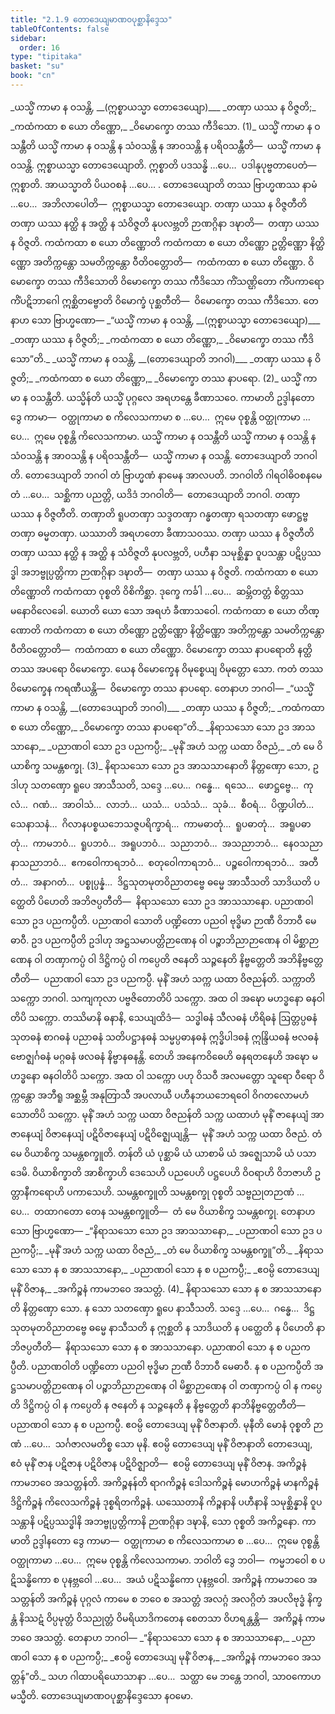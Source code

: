 ```yaml
---
title: "2.1.9 တောဒေယျမာဏဝပုစ္ဆာနိဒ္ဒေသ"
tableOfContents: false
sidebar:
  order: 16
type: "tipitaka"
basket: "su"
book: "cn"
---
```



<DynamicBreadcrumb />

<Division number="57" book="cn">

<Paragraph number="696" type="verses" book="cn">
_<Emphasis>ယသ္မိံ ကာမာ န ဝသန္တိ, __(ဣစ္စာယသ္မာ တောဒေယျော)__</Emphasis>_  
_<Emphasis>တဏှာ ယဿ န ဝိဇ္ဇတိ;</Emphasis>_  
_<Emphasis>ကထံကထာ စ ယော တိဏ္ဏော,</Emphasis>_  
_<Emphasis>ဝိမောက္ခော တဿ ကီဒိသော.</Emphasis> (1)_  

</Paragraph>

<Paragraph number="697" book="cn">
<Emphasis>ယသ္မိံ ကာမာ န ဝသန္တီ</Emphasis>တိ ယသ္မိံ ကာမာ န ဝသန္တိ န သံဝသန္တိ န အာဝသန္တိ န ပရိဝသန္တီတိ—  ယသ္မိံ ကာမာ န ဝသန္တိ. <Emphasis>ဣစ္စာယသ္မာ တောဒေယျော</Emphasis>တိ. <Emphasis>ဣစ္စာ</Emphasis>တိ ပဒသန္ဓိ …ပေ…  ပဒါနုပုဗ္ဗတာပေတံ—  ဣစ္စာတိ. <Emphasis>အာယသ္မာ</Emphasis>တိ ပိယဝစနံ …ပေ… . <Emphasis>တောဒေယျော</Emphasis>တိ တဿ ဗြာဟ္မဏဿ နာမံ …ပေ…  အဘိလာပေါတိ—  ဣစ္စာယသ္မာ တောဒေယျော.
</Paragraph>

<Paragraph number="698" book="cn">
<Emphasis>တဏှာ ယဿ န ဝိဇ္ဇတီ</Emphasis>တိ တဏှာ ယဿ နတ္ထိ န အတ္ထိ န သံဝိဇ္ဇတိ နုပလဗ္ဘတိ ဉာဏဂ္ဂိနာ ဒဍ္ဎာတိ—  တဏှာ ယဿ န ဝိဇ္ဇတိ.
</Paragraph>

<Paragraph number="699" book="cn">
<Emphasis>ကထံကထာ စ ယော တိဏ္ဏော</Emphasis>တိ ကထံကထာ စ ယော တိဏ္ဏော ဥတ္တိဏ္ဏော နိတ္ထိဏ္ဏော အတိက္ကန္တော သမတိက္ကန္တော ဝီတိဝတ္တောတိ—  ကထံကထာ စ ယော တိဏ္ဏော.
</Paragraph>

<Paragraph number="700" book="cn">
<Emphasis>ဝိမောက္ခော တဿ ကီဒိသော</Emphasis>တိ ဝိမောက္ခော တဿ ကီဒိသော ကိံသဏ္ဌိတော ကိံပကာရော ကိံပဋိဘာဂေါ ဣစ္ဆိတဗ္ဗောတိ ဝိမောက္ခံ ပုစ္ဆတီတိ—  ဝိမောက္ခော တဿ ကီဒိသော. တေနာဟ သော ဗြာဟ္မဏော—
</Paragraph>

<Paragraph number="701" type="verses" book="cn">
_“ယသ္မိံ ကာမာ န ဝသန္တိ, __(ဣစ္စာယသ္မာ တောဒေယျော)___  
_တဏှာ ယဿ န ဝိဇ္ဇတိ;_  
_ကထံကထာ စ ယော တိဏ္ဏော,_  
_ဝိမောက္ခော တဿ ကီဒိသော”တိ._  

</Paragraph>

</Division>
<Division number="58" book="cn">

<Paragraph number="702" type="verses" book="cn">
_<Emphasis>ယသ္မိံ ကာမာ န ဝသန္တိ, __(တောဒေယျာတိ ဘဂဝါ)__</Emphasis>_  
_<Emphasis>တဏှာ ယဿ န ဝိဇ္ဇတိ;</Emphasis>_  
_<Emphasis>ကထံကထာ စ ယော တိဏ္ဏော,</Emphasis>_  
_<Emphasis>ဝိမောက္ခော တဿ နာပရော.</Emphasis> (2)_  

</Paragraph>

<Paragraph number="703" book="cn">
<Emphasis>ယသ္မိံ ကာမာ န ဝသန္တီ</Emphasis>တိ. <Emphasis>ယသ္မိန်</Emphasis>တိ ယသ္မိံ ပုဂ္ဂလေ အရဟန္တေ ခီဏာသဝေ. <Emphasis>ကာမာ</Emphasis>တိ ဥဒ္ဒါနတော ဒွေ ကာမာ—  ဝတ္ထုကာမာ စ ကိလေသကာမာ စ …ပေ…  ဣမေ ဝုစ္စန္တိ ဝတ္ထုကာမာ …ပေ…  ဣမေ ဝုစ္စန္တိ ကိလေသကာမာ. <Emphasis>ယသ္မိံ ကာမာ န ဝသန္တီ</Emphasis>တိ ယသ္မိံ ကာမာ န ဝသန္တိ န သံဝသန္တိ န အာဝသန္တိ န ပရိဝသန္တီတိ—  ယသ္မိံ ကာမာ န ဝသန္တိ.
</Paragraph>

<Paragraph number="704" book="cn">
<Emphasis>တောဒေယျာတိ ဘဂဝါ</Emphasis>တိ. <Emphasis>တောဒေယျာ</Emphasis>တိ ဘဂဝါ တံ ဗြာဟ္မဏံ နာမေန အာလပတိ. <Emphasis>ဘဂဝါ</Emphasis>တိ ဂါရဝါဓိဝစနမေတံ …ပေ…  သစ္ဆိကာ ပညတ္တိ, ယဒိဒံ ဘဂဝါတိ—  တောဒေယျာတိ ဘဂဝါ.
</Paragraph>

<Paragraph number="705" book="cn">
<Emphasis>တဏှာ ယဿ န ဝိဇ္ဇတီ</Emphasis>တိ. <Emphasis>တဏှာ</Emphasis>တိ ရူပတဏှာ သဒ္ဒတဏှာ ဂန္ဓတဏှာ ရသတဏှာ ဖောဋ္ဌဗ္ဗတဏှာ ဓမ္မတဏှာ. <Emphasis>ယဿာ</Emphasis>တိ အရဟတော ခီဏာသဝဿ. <Emphasis>တဏှာ ယဿ န ဝိဇ္ဇတီ</Emphasis>တိ တဏှာ ယဿ နတ္ထိ န အတ္ထိ န သံဝိဇ္ဇတိ နုပလဗ္ဘတိ, ပဟီနာ သမုစ္ဆိန္နာ ဝူပသန္တာ ပဋိပ္ပဿဒ္ဓါ အဘဗ္ဗုပ္ပတ္တိကာ ဉာဏဂ္ဂိနာ ဒဍ္ဎာတိ—  တဏှာ ယဿ န ဝိဇ္ဇတိ.
</Paragraph>

<Paragraph number="706" book="cn">
<Emphasis>ကထံကထာ စ ယော တိဏ္ဏော</Emphasis>တိ ကထံကထာ ဝုစ္စတိ ဝိစိကိစ္ဆာ. ဒုက္ခေ ကင်္ခါ …ပေ…  ဆမ္ဘိတတ္တံ စိတ္တဿ မနောဝိလေခေါ. <Emphasis>ယော</Emphasis>တိ ယော သော အရဟံ ခီဏာသဝေါ. <Emphasis>ကထံကထာ စ ယော တိဏ္ဏော</Emphasis>တိ ကထံကထာ စ ယော တိဏ္ဏော ဥတ္တိဏ္ဏော နိတ္ထိဏ္ဏော အတိက္ကန္တော သမတိက္ကန္တော ဝီတိဝတ္တောတိ—  ကထံကထာ စ ယော တိဏ္ဏော.
</Paragraph>

<Paragraph number="707" book="cn">
<Emphasis>ဝိမောက္ခော တဿ နာပရော</Emphasis>တိ နတ္ထိ တဿ အပရော ဝိမောက္ခော. ယေန ဝိမောက္ခေန ဝိမုစ္စေယျ ဝိမုတ္တော သော. ကတံ တဿ ဝိမောက္ခေန ကရဏီယန္တိ—  ဝိမောက္ခော တဿ နာပရော. တေနာဟ ဘဂဝါ—
</Paragraph>

<Paragraph number="708" type="verses" book="cn">
_“ယသ္မိံ ကာမာ န ဝသန္တိ, __(တောဒေယျာတိ ဘဂဝါ)___  
_တဏှာ ယဿ န ဝိဇ္ဇတိ;_  
_ကထံကထာ စ ယော တိဏ္ဏော,_  
_ဝိမောက္ခော တဿ နာပရော”တိ._  

</Paragraph>

</Division>
<Division number="59" book="cn">

<Paragraph number="709" type="verses" book="cn">
_<Emphasis>နိရာသသော သော ဥဒ အာသသာနော,</Emphasis>_  
_<Emphasis>ပညာဏဝါ သော ဥဒ ပညကပ္ပီ;</Emphasis>_  
_<Emphasis>မုနိံ အဟံ သက္က ယထာ ဝိဇညံ,</Emphasis>_  
_<Emphasis>တံ မေ ဝိယာစိက္ခ သမန္တစက္ခု.</Emphasis> (3)_  

</Paragraph>

<Paragraph number="710" book="cn">
<Emphasis>နိရာသသော သော ဥဒ အာသသာနော</Emphasis>တိ နိတ္တဏှော သော, ဥဒါဟု သတဏှော ရူပေ အာသီသတိ, သဒ္ဒေ …ပေ…  ဂန္ဓေ…  ရသေ…  ဖောဋ္ဌဗ္ဗေ…  ကုလံ…  ဂဏံ…  အာဝါသံ…  လာဘံ…  ယသံ…  ပသံသံ…  သုခံ…  စီဝရံ…  ပိဏ္ဍပါတံ…  သေနာသနံ…  ဂိလာနပစ္စယဘေသဇ္ဇပရိက္ခာရံ…  ကာမဓာတုံ…  ရူပဓာတုံ…  အရူပဓာတုံ…  ကာမဘဝံ…  ရူပဘဝံ…  အရူပဘဝံ…  သညာဘဝံ…  အသညာဘဝံ…  နေဝသညာနာသညာဘဝံ…  ဧကဝေါကာရဘဝံ…  စတုဝေါကာရဘဝံ…  ပဉ္စဝေါကာရဘဝံ…  အတီတံ…  အနာဂတံ…  ပစ္စုပ္ပန္နံ…  ဒိဋ္ဌသုတမုတဝိညာတဗ္ဗေ ဓမ္မေ အာသီသတိ သာဒိယတိ ပတ္ထေတိ ပိဟေတိ အဘိဇပ္ပတီတိ—  နိရာသသော သော ဥဒ အာသသာနော.
</Paragraph>

<Paragraph number="711" book="cn">
<Emphasis>ပညာဏဝါ သော ဥဒ ပညကပ္ပီ</Emphasis>တိ. <Emphasis>ပညာဏဝါ သော</Emphasis>တိ ပဏ္ဍိတော ပညဝါ ဗုဒ္ဓိမာ ဉာဏီ ဝိဘာဝီ မေဓာဝီ. <Emphasis>ဥဒ ပညကပ္ပီ</Emphasis>တိ ဥဒါဟု အဋ္ဌသမာပတ္တိဉာဏေန ဝါ ပဉ္စာဘိညာဉာဏေန ဝါ မိစ္ဆာဉာဏေန ဝါ တဏှာကပ္ပံ ဝါ ဒိဋ္ဌိကပ္ပံ ဝါ ကပ္ပေတိ ဇနေတိ သဉ္ဇနေတိ နိဗ္ဗတ္တေတိ အဘိနိဗ္ဗတ္တေတီတိ—  ပညာဏဝါ သော ဥဒ ပညကပ္ပီ.
</Paragraph>

<Paragraph number="712" book="cn">
<Emphasis>မုနိံ အဟံ သက္က ယထာ ဝိဇညန်</Emphasis>တိ. <Emphasis>သက္ကာ</Emphasis>တိ သက္ကော ဘဂဝါ. သကျကုလာ ပဗ္ဗဇိတောတိပိ သက္ကော. အထ ဝါ အဍ္ဎော မဟဒ္ဓနော ဓနဝါတိပိ သက္ကော. တဿိမာနိ ဓနာနိ, သေယျထိဒံ—  သဒ္ဓါဓနံ သီလဓနံ ဟိရိဓနံ ဩတ္တပ္ပဓနံ သုတဓနံ စာဂဓနံ ပညာဓနံ သတိပဋ္ဌာနဓနံ သမ္မပ္ပဓာနဓနံ ဣဒ္ဓိပါဒဓနံ ဣန္ဒြိယဓနံ ဗလဓနံ ဗောဇ္ဈင်္ဂဓနံ မဂ္ဂဓနံ ဖလဓနံ နိဗ္ဗာနဓနန္တိ. တေဟိ အနေကဝိဓေဟိ ဓနရတနေဟိ အဍ္ဎော မဟဒ္ဓနော ဓနဝါတိပိ သက္ကော. အထ ဝါ သက္ကော ပဟု ဝိသဝီ အလမတ္တော သူရော ဝီရော ဝိက္ကန္တော အဘီရူ အစ္ဆမ္ဘီ အနုတြာသီ အပလာယီ ပဟီနဘယဘေရဝေါ ဝိဂတလောမဟံသောတိပိ သက္ကော. <Emphasis>မုနိံ အဟံ သက္က ယထာ ဝိဇညန်</Emphasis>တိ သက္က ယထာဟံ မုနိံ ဇာနေယျံ အာဇာနေယျံ ဝိဇာနေယျံ ပဋိဝိဇာနေယျံ ပဋိဝိဇ္ဈေယျန္တိ—  မုနိံ အဟံ သက္က ယထာ ဝိဇညံ.
</Paragraph>

<Paragraph number="713" book="cn">
<Emphasis>တံ မေ ဝိယာစိက္ခ သမန္တစက္ခူ</Emphasis>တိ. <Emphasis>တန်</Emphasis>တိ ယံ ပုစ္ဆာမိ ယံ ယာစာမိ ယံ အဇ္ဈေသာမိ ယံ ပသာဒေမိ. <Emphasis>ဝိယာစိက္ခာ</Emphasis>တိ အာစိက္ခာဟိ ဒေသေဟိ ပညပေဟိ ပဋ္ဌပေဟိ ဝိဝရာဟိ ဝိဘဇာဟိ ဥတ္တာနီကရောဟိ ပကာသေဟိ. <Emphasis>သမန္တစက္ခူ</Emphasis>တိ သမန္တစက္ခု ဝုစ္စတိ သဗ္ဗညုတဉာဏံ …ပေ…  တထာဂတော တေန သမန္တစက္ခူတိ—  တံ မေ ဝိယာစိက္ခ သမန္တစက္ခု. တေနာဟ သော ဗြာဟ္မဏော—
</Paragraph>

<Paragraph number="714" type="verses" book="cn">
_“နိရာသသော သော ဥဒ အာသသာနော,_  
_ပညာဏဝါ သော ဥဒ ပညကပ္ပီ;_  
_မုနိံ အဟံ သက္က ယထာ ဝိဇညံ,_  
_တံ မေ ဝိယာစိက္ခ သမန္တစက္ခူ”တိ._  

</Paragraph>

</Division>
<Division number="60" book="cn">

<Paragraph number="715" type="verses" book="cn">
_<Emphasis>နိရာသသော သော န စ အာသသာနော,</Emphasis>_  
_<Emphasis>ပညာဏဝါ သော န စ ပညကပ္ပီ;</Emphasis>_  
_<Emphasis>ဧဝမ္ပိ တောဒေယျ မုနိံ ဝိဇာန,</Emphasis>_  
_<Emphasis>အကိဉ္စနံ ကာမဘဝေ အသတ္တံ.</Emphasis> (4)_  

</Paragraph>

<Paragraph number="716" book="cn">
<Emphasis>နိရာသသော သော န စ အာသသာနော</Emphasis>တိ နိတ္တဏှော သော. န သော သတဏှော ရူပေ နာသီသတိ. သဒ္ဒေ …ပေ…  ဂန္ဓေ…  ဒိဋ္ဌသုတမုတဝိညာတဗ္ဗေ ဓမ္မေ နာသီသတိ န ဣစ္ဆတိ န သာဒိယတိ န ပတ္ထေတိ န ပိဟေတိ နာဘိဇပ္ပတီတိ—  နိရာသသော သော န စ အာသသာနော.
</Paragraph>

<Paragraph number="717" book="cn">
<Emphasis>ပညာဏဝါ သော န စ ပညကပ္ပီ</Emphasis>တိ. <Emphasis>ပညာဏဝါ</Emphasis>တိ ပဏ္ဍိတော ပညဝါ ဗုဒ္ဓိမာ ဉာဏီ ဝိဘာဝီ မေဓာဝီ. <Emphasis>န စ ပညကပ္ပီ</Emphasis>တိ အဋ္ဌသမာပတ္တိဉာဏေန ဝါ ပဉ္စာဘိညာဉာဏေန ဝါ မိစ္ဆာဉာဏေန ဝါ တဏှာကပ္ပံ ဝါ န ကပ္ပေတိ ဒိဋ္ဌိကပ္ပံ ဝါ န ကပ္ပေတိ န ဇနေတိ န သဉ္ဇနေတိ န နိဗ္ဗတ္တေတိ နာဘိနိဗ္ဗတ္တေတီတိ—  ပညာဏဝါ သော န စ ပညကပ္ပီ.
</Paragraph>

<Paragraph number="718" book="cn">
<Emphasis>ဧဝမ္ပိ တောဒေယျ မုနိံ ဝိဇာနာ</Emphasis>တိ. <Emphasis>မုနီ</Emphasis>တိ မောနံ ဝုစ္စတိ ဉာဏံ …ပေ…  သင်္ဂဇာလမတိစ္စ သော မုနိ. <Emphasis>ဧဝမ္ပိ တောဒေယျ မုနိံ ဝိဇာနာ</Emphasis>တိ တောဒေယျ, ဧဝံ မုနိံ ဇာန ပဋိဇာန ပဋိဝိဇာန ပဋိဝိဇ္ဈာတိ—  ဧဝမ္ပိ တောဒေယျ မုနိံ ဝိဇာန.
</Paragraph>

<Paragraph number="719" book="cn">
<Emphasis>အကိဉ္စနံ ကာမဘဝေ အသတ္တန်</Emphasis>တိ. <Emphasis>အကိဉ္စနန်</Emphasis>တိ ရာဂကိဉ္စနံ ဒေါသကိဉ္စနံ မောဟကိဉ္စနံ မာနကိဉ္စနံ ဒိဋ္ဌိကိဉ္စနံ ကိလေသကိဉ္စနံ ဒုစ္စရိတကိဉ္စနံ. ယဿေတာနိ ကိဉ္စနာနိ ပဟီနာနိ သမုစ္ဆိန္နာနိ ဝူပသန္တာနိ ပဋိပ္ပဿဒ္ဓါနိ အဘဗ္ဗုပ္ပတ္တိကာနိ ဉာဏဂ္ဂိနာ ဒဍ္ဎာနိ, သော ဝုစ္စတိ အကိဉ္စနော. <Emphasis>ကာမာ</Emphasis>တိ ဥဒ္ဒါနတော ဒွေ ကာမာ—  ဝတ္ထုကာမာ စ ကိလေသကာမာ စ …ပေ…  ဣမေ ဝုစ္စန္တိ ဝတ္ထုကာမာ …ပေ…  ဣမေ ဝုစ္စန္တိ ကိလေသကာမာ. <Emphasis>ဘဝါ</Emphasis>တိ ဒွေ ဘဝါ—  ကမ္မဘဝေါ စ ပဋိသန္ဓိကော စ ပုနဗ္ဘဝေါ …ပေ…  အယံ ပဋိသန္ဓိကော ပုနဗ္ဘဝေါ.
</Paragraph>

<Paragraph number="720" book="cn">
<Emphasis>အကိဉ္စနံ ကာမဘဝေ အသတ္တန်</Emphasis>တိ အကိဉ္စနံ ပုဂ္ဂလံ ကာမေ စ ဘဝေ စ အသတ္တံ အလဂ္ဂံ အလဂ္ဂိတံ အပလိဗုဒ္ဓံ နိက္ခန္တံ နိဿဋံ ဝိပ္ပမုတ္တံ ဝိသညုတ္တံ ဝိမရိယာဒိကတေန စေတသာ ဝိဟရန္တန္တိ—  အကိဉ္စနံ ကာမဘဝေ အသတ္တံ. တေနာဟ ဘဂဝါ—
</Paragraph>

<Paragraph number="721" type="verses" book="cn">
_“နိရာသသော သော န စ အာသသာနော,_  
_ပညာဏဝါ သော န စ ပညကပ္ပီ;_  
_ဧဝမ္ပိ တောဒေယျ မုနိံ ဝိဇာန,_  
_အကိဉ္စနံ ကာမဘဝေ အသတ္တန်”တိ._  

</Paragraph>

<Paragraph number="722" book="cn">
သဟ ဂါထာပရိယောသာနာ …ပေ…  သတ္ထာ မေ ဘန္တေ ဘဂဝါ, သာဝကောဟမသ္မီတိ.

</Paragraph>
</Division>

<Paragraph number="723" type="center" book="cn">
တောဒေယျမာဏဝပုစ္ဆာနိဒ္ဒေသော နဝမော.
</Paragraph>